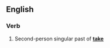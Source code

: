 ==English==

===Verb===
{{head|en|verb form}}

# {{label|en|archaic}} Second-person singular past of '''[[take]]'''